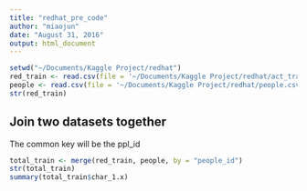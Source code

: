 ```yaml
---
title: "redhat_pre_code"
author: "miaojun"
date: "August 31, 2016"
output: html_document
---
```


```r
setwd("~/Documents/Kaggle Project/redhat")
red_train <- read.csv(file = '~/Documents/Kaggle Project/redhat/act_train.csv', header = TRUE, stringsAsFactors = FALSE)
people <- read.csv(file = '~/Documents/Kaggle Project/redhat/people.csv', header = TRUE, stringsAsFactors = FALSE)
str(red_train)
```

## Join two datasets together
The common key will be the ppl_id
```r
total_train <- merge(red_train, people, by = "people_id")
str(total_train)
summary(total_train$char_1.x)

```

